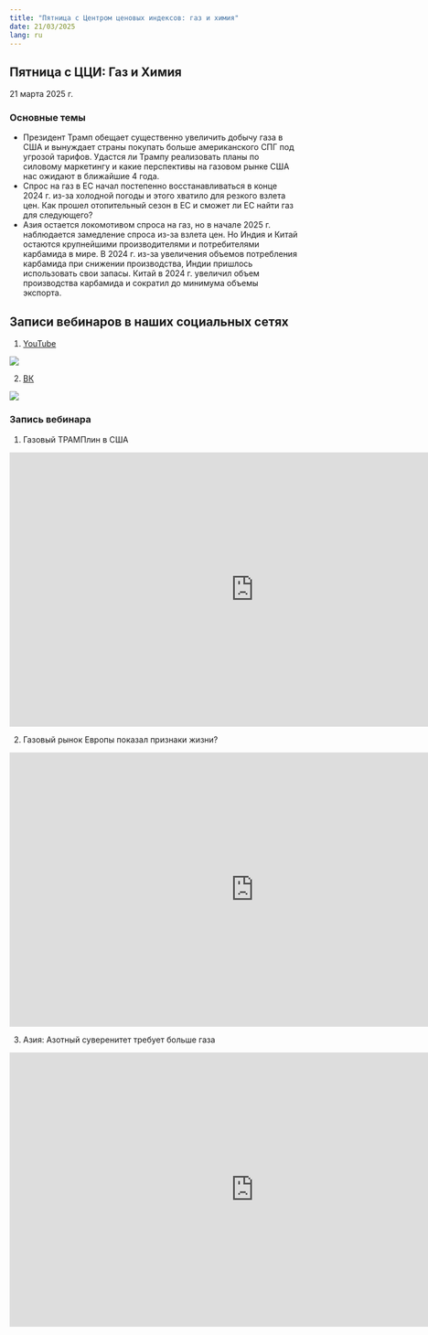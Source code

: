 ```yaml
---
title: "Пятница с Центром ценовых индексов: газ и химия"
date: 21/03/2025
lang: ru
---
```


</p>

## Пятница с ЦЦИ: Газ и Химия

21 марта 2025 г.

### Основные темы

-   Президент Трамп обещает существенно увеличить добычу газа в США и вынуждает страны покупать больше американского СПГ под угрозой тарифов. Удастся ли Трампу реализовать планы по силовому маркетингу и какие перспективы на газовом рынке США нас ожидают в ближайшие 4 года.
-   Спрос на газ в ЕС начал постепенно восстанавливаться в конце 2024 г. из-за холодной погоды и этого хватило для резкого взлета цен. Как прошел отопительный сезон в ЕС и сможет ли ЕС найти газ для следующего?
-   Азия остается локомотивом спроса на газ, но в начале 2025 г. наблюдается замедление спроса из-за взлета цен. Но Индия и Китай остаются крупнейшими производителями и потребителями карбамида в мире. В 2024 г. из-за увеличения объемов потребления карбамида при снижении производства, Индии пришлось использовать свои запасы. Китай в 2024 г. увеличил объем производства карбамида и сократил до минимума объемы экспорта.

## Записи вебинаров в наших социальных сетях

::::: {.grid style="margin-left:0%"}
::: {.g-col-12 .g-col-sm-12 .g-col-xs-12 .g-col-xl-6 .g-col-md-6 .g-col-lg-6}
1.  [YouTube](https://youtube.com/@cci.friday)

![](../fig/qr-cci-youtube.png)
:::

::: {.g-col-12 .g-col-sm-12 .g-col-xs-12 .g-col-xl-6 .g-col-md-6 .g-col-lg-6}
2.  [ВК](https://vk.com/cci.friday)

![](../fig/qr-cci-vk.png)
:::
:::::

### Запись вебинара

1.  Газовый ТРАМПлин в США

<iframe src="https://vkvideo.ru/video_ext.php?oid=-227681629&amp;id=456239048&amp;hd=2" width="853" height="480" allow="autoplay; encrypted-media; fullscreen; picture-in-picture; screen-wake-lock;" frameborder="0" allowfullscreen>

</iframe>

2.  Газовый рынок Европы показал признаки жизни?

<iframe src="https://vkvideo.ru/video_ext.php?oid=-227681629&amp;id=456239049&amp;hd=2" width="853" height="480" allow="autoplay; encrypted-media; fullscreen; picture-in-picture; screen-wake-lock;" frameborder="0" allowfullscreen>

</iframe>

3.  Азия: Азотный суверенитет требует больше газа

<iframe src="https://vkvideo.ru/video_ext.php?oid=-227681629&amp;id=456239050&amp;hd=2" width="853" height="480" allow="autoplay; encrypted-media; fullscreen; picture-in-picture; screen-wake-lock;" frameborder="0" allowfullscreen>

</iframe>
